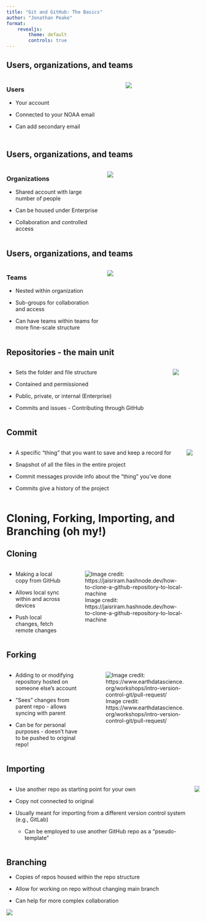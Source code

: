 ```yaml
---
title: "Git and GitHub: The Basics"
author: "Jonathan Peake"
format: 
    revealjs:
        theme: default
        controls: true
---
```


## Users, organizations, and teams

::::: columns
::: {.column width="60%" layout="[[-1], [1], [-1]]"}
### Users

-   Your account

-   Connected to your NOAA email

-   Can add secondary email

### 
:::

::: {.column width="40%"}
![](images/paste-27.png)
:::
:::::

## Users, organizations, and teams

::::: columns
::: {.column width="50%" layout="[[-1], [1], [-1]]"}
### Organizations

-   Shared account with large number of people

-   Can be housed under Enterprise

-   Collaboration and controlled access
:::

::: {.column width="50%"}
![](images/paste-28.png)
:::
:::::

## Users, organizations, and teams

::::: columns
::: {.column width="50%" layout="[[-1], [1], [-1]]"}
### Teams

-   Nested within organization

-   Sub-groups for collaboration and access

-   Can have teams within teams for more fine-scale structure
:::

::: {.column width="50%"}
![](images/paste-29.png)
:::
:::::

## Repositories - the main unit

::::: columns
::: column
-   Sets the folder and file structure

-   Contained and permissioned

-   Public, private, or internal (Enterprise)

-   Commits and issues - Contributing through GitHub
:::

::: column
![](images/paste-30.png)
:::
:::::

## Commit

::::: columns
::: column
-   A specific "thing" that you want to save and keep a record for

-   Snapshot of all the files in the entire project

-   Commit messages provide info about the "thing" you've done

-   Commits give a history of the project
:::

::: column
![](images/paste-31.png)
:::
:::::

# Cloning, Forking, Importing, and Branching (oh my!)

## Cloning

::::: columns
::: column
-   Making a local copy from GitHub

-   Allows local sync within and across devices

-   Push local changes, fetch remote changes
:::

::: column
![Image credit: https://jaisriram.hashnode.dev/how-to-clone-a-github-repository-to-local-machine](images/paste-33.png)
:::
:::::

## Forking

::::: columns
::: column
-   Adding to or modifying repository hosted on someone else's account

-   "Sees" changes from parent repo - allows syncing with parent

-   Can be for personal purposes - doesn't have to be pushed to original repo!
:::

::: column
![Image credit: https://www.earthdatascience.org/workshops/intro-version-control-git/pull-request/](images/paste-34.png)
:::
:::::

## Importing

::::: columns
::: column
-   Use another repo as starting point for your own

-   Copy not connected to original

-   Usually meant for importing from a different version control system (e.g., GitLab)

    -   Can be employed to use another GitHub repo as a "pseudo-template"
:::

::: column
![](images/paste-35.png)
:::
:::::

## Branching

-   Copies of repos housed within the repo structure

-   Allow for working on repo without changing main branch

-   Can help for more complex collaboration

![](images/paste-37.png)